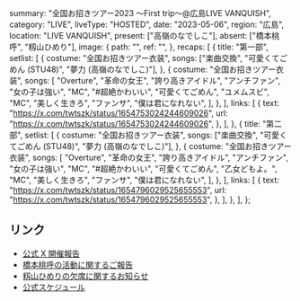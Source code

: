   summary: "全国お招きツアー2023 〜First trip〜@広島LIVE VANQUISH",
  category: "LIVE",
  liveType: "HOSTED",
  date: "2023-05-06",
  region: "広島",
  location: "LIVE VANQUISH",
  present: ["高嶺のなでしこ"],
  absent: ["橋本桃呼", "籾山ひめり"],
  image: {
    path: "",
    ref: "",
  },
  recaps: [
    {
      title: "第一部",
      setlist: [
        {
          costume: "全国お招きツアー衣装",
          songs: ["楽曲交換", "可愛くてごめん (STU48)", "夢力 (高嶺のなでしこ)"],
        },
        {
          costume: "全国お招きツアー衣装",
          songs: [
            "Overture",
            "革命の女王",
            "誇り高きアイドル",
            "アンチファン",
            "女の子は強い",
            "MC",
            "#超絶かわいい",
            "可愛くてごめん",
            "ユメムスビ",
            "MC",
            "美しく生きろ",
            "ファンサ",
            "僕は君になれない",
          ],
        },
      ],
      links: [
        {
          text: "https://x.com/twtszk/status/1654753024244609026",
          url: "https://x.com/twtszk/status/1654753024244609026",
        },
      ],
    },
    {
      title: "第二部",
      setlist: [
        {
          costume: "全国お招きツアー衣装",
          songs: ["楽曲交換", "可愛くてごめん (STU48)", "夢力 (高嶺のなでしこ)"],
        },
        {
          costume: "全国お招きツアー衣装",
          songs: [
            "Overture",
            "革命の女王",
            "誇り高きアイドル",
            "アンチファン",
            "女の子は強い",
            "MC",
            "#超絶かわいい",
            "可愛くてごめん",
            "乙女どもよ。",
            "MC",
            "美しく生きろ",
            "ファンサ",
            "僕は君になれない",
          ],
        },
      ],
      links: [
        {
          text: "https://x.com/twtszk/status/1654796029525655553",
          url: "https://x.com/twtszk/status/1654796029525655553",
        },
      ],
    },
  ],
};

## リンク

- [公式 X 開催報告](https://x.com/takanenofficial/status/1654843504261238786)
- [橋本桃呼の活動に関するご報告](https://takanenonadeshiko.jp/?p=966)
- [籾山ひめりの欠席に関するお知らせ](https://takanenonadeshiko.jp/?p=986)
- [公式スケジュール](https://takanenonadeshiko.jp/?p=756)
